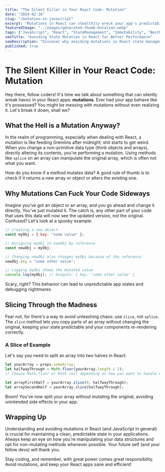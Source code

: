 ```yaml
---
title: "The Silent Killer in Your React Code: Mutation"
date: "2024-02-16"
slug: "/mutation-in-javascript"
excerpt: "Mutations in React can stealthily wreck your app's predictability. Learn why mutating state is a big no-no and how using slice instead of splice keeps your code behaving as expected."
featuredImage: "../images/generated-thumb-mutation.webp"
tags: ["JavaScript", "React", "StateManagement", "Immutability", "BestPractices", "ProgrammingTips", "DataStructures", "Debugging", "FunctionalProgramming", "WebDevelopment"]
seoTitle: "Avoiding State Mutation in React for Better Performance"
seoDescription: "Discover why avoiding mutations in React state management is crucial for your app's performance and stability. Learn the best practices for immutable state management."
published: true
---
```

# The Silent Killer in Your React Code: Mutation

Hey there, fellow coders! It's time we talk about something that can silently wreak havoc in your React apps: **mutations**. Ever had your app behave like it's possessed? You might be messing with mutations without even realizing it. Let's break it down, shall we?

## What the Hell is a Mutation Anyway?

In the realm of programming, especially when dealing with React, a mutation is like feeding Gremlins after midnight; shit starts to get weird. When you change a non-primitive data type (think objects and arrays), directly altering its contents, you're performing a mutation. Using methods like `splice` on an array can manipulate the original array, which is often not what you want.

How do you know if a method mutates data? A good rule of thumb is to check if it returns a new array or object or alters the existing one.

## Why Mutations Can Fuck Your Code Sideways

Imagine you've got an object or an array, and you go ahead and change it directly. You've just mutated it. The catch is, any other part of your code that uses this data will now see the updated version, not the original. Confused? Let's look at a spooky example:

```javascript
// Creating a new object
const myObj = { key: "some value" };

// Assigning myObj to newObj by reference
const newObj = myObj;

// Changing newObj also changes myObj because of the reference
newObj.key = "some other value";

// Logging myObj shows the mutated value
console.log(myObj); // Outputs: { key: "some other value" }
```

Scary, right? This behavior can lead to unpredictable app states and debugging nightmares.

## Slicing Through the Madness

Fear not, for there's a way to avoid unleashing chaos: use `slice`, not `splice`. The `slice` method lets you copy parts of an array without changing the original, keeping your state predictable and your components re-rendering correctly.

### A Slice of Example

Let's say you need to split an array into two halves in React:

```javascript
let yourArray = props.someArray;
let halfwayThrough = Math.floor(yourArray.length / 2);
// Choose Math.floor or Math.ceil depending on how you want to handle odd lengths

let arrayFirstHalf = yourArray.slice(0, halfwayThrough);
let arraySecondHalf = yourArray.slice(halfwayThrough);
```

Boom! You've now split your array without mutating the original, avoiding unintended side effects in your app.

## Wrapping Up

Understanding and avoiding mutations in React (and JavaScript in general) is crucial for maintaining a clean, predictable state in your applications. Always keep an eye on how you're manipulating your data structures and opt for non-mutating methods whenever possible. Your future self (and your fellow devs) will thank you.

Stay coding, and remember, with great power comes great responsibility. Avoid mutations, and keep your React apps sane and efficient!


